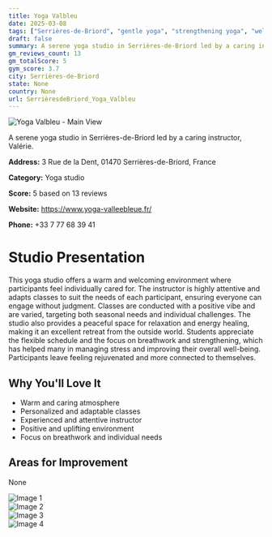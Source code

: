 ```yaml
---
title: Yoga Valbleu
date: 2025-03-08
tags: ["Serrières-de-Briord", "gentle yoga", "strengthening yoga", "welcoming", "adaptable", "Serrières-de-Briord"]  
draft: false
summary: A serene yoga studio in Serrières-de-Briord led by a caring instructor, Valérie.
gm_reviews_count: 13
gm_totalScore: 5
gym_score: 3.7
city: Serrières-de-Briord
state: None
country: None
url: SerrièresdeBriord_Yoga_Valbleu
---
```


<div className="aspect-[16/9] relative my-8">
  <img 
    src="https://lh5.googleusercontent.com/p/AF1QipPMNGYgJQKYJ9I-os-ijy4DN70L72EXWshgLdpd=w1920-h1080-k-no"
    alt="Yoga Valbleu - Main View"
    className="object-cover absolute inset-0 w-full h-full rounded-lg"
  />
</div>

A serene yoga studio in Serrières-de-Briord led by a caring instructor, Valérie.

**Address:** 3 Rue de la Dent, 01470 Serrières-de-Briord, France

**Category:** Yoga studio

**Score:** 5 based on 13 reviews

**Website:** https://www.yoga-valleebleue.fr/

**Phone:** +33 7 77 68 39 41

# Studio Presentation

This yoga studio offers a warm and welcoming environment where participants feel individually cared for. The instructor is highly attentive and adapts classes to suit the needs of each participant, ensuring everyone can engage without judgment. Classes are conducted with a positive vibe and are varied, targeting both seasonal needs and individual challenges. The studio also provides a peaceful space for relaxation and energy healing, making it an excellent retreat from the outside world. Students appreciate the flexible schedule and the focus on breathwork and strengthening, which has helped many in managing stress and improving their overall well-being. Participants leave feeling rejuvenated and more connected to themselves.



## Why You'll Love It

- Warm and caring atmosphere
- Personalized and adaptable classes
- Experienced and attentive instructor
- Positive and uplifting environment
- Focus on breathwork and individual needs

## Areas for Improvement

None

<div className="grid grid-cols-1 xl:grid-cols-2 gap-4 my-8">
<div className="aspect-[4/3] relative"><img src="https://lh5.googleusercontent.com/p/AF1QipPR5xhO9BDtZgtG2nAoVDyAxAdzr6fmW8Q7FMy6=w1920-h1080-k-no" alt="Image 1" className="object-cover absolute inset-0 w-full h-full rounded-lg" /></div>
<div className="aspect-[4/3] relative"><img src="https://lh5.googleusercontent.com/p/AF1QipMifY_d3vx1sG1BeiAIAkt89JAwnAsXuI3-yu_t=w1920-h1080-k-no" alt="Image 2" className="object-cover absolute inset-0 w-full h-full rounded-lg" /></div>
<div className="aspect-[4/3] relative"><img src="https://lh5.googleusercontent.com/p/AF1QipPlnQnstlEwVZGcXiz5CprNDStVmN9HDiCBugx6=w1920-h1080-k-no" alt="Image 3" className="object-cover absolute inset-0 w-full h-full rounded-lg" /></div>
<div className="aspect-[4/3] relative"><img src="https://lh5.googleusercontent.com/p/AF1QipP0prZ1uRyQ53ixd6rNfMlHhN5zHL_YBnjl6Kxr=w1920-h1080-k-no" alt="Image 4" className="object-cover absolute inset-0 w-full h-full rounded-lg" /></div>
</div>